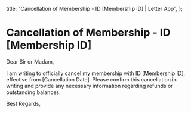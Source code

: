   title: "Cancellation of Membership - ID [Membership ID] | Letter App",
};

# Cancellation of Membership - ID [Membership ID]

Dear Sir or Madam,

I am writing to officially cancel my membership with ID [Membership ID], effective from [Cancellation Date]. Please confirm this cancellation in writing and provide any necessary information regarding refunds or outstanding balances.

Best Regards,
